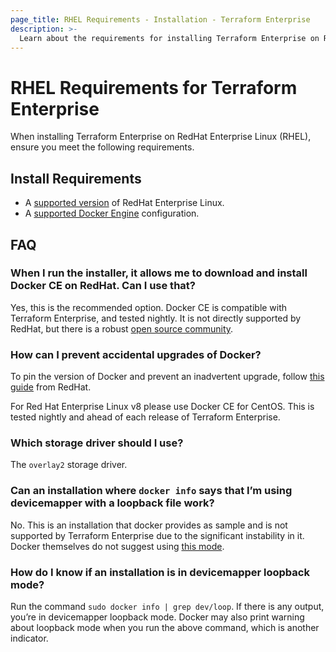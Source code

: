 ```yaml
---
page_title: RHEL Requirements - Installation - Terraform Enterprise
description: >-
  Learn about the requirements for installing Terraform Enterprise on RedHat Enterprise Linux.
---
```


# RHEL Requirements for Terraform Enterprise

When installing Terraform Enterprise on RedHat Enterprise Linux (RHEL), ensure you meet the following requirements.

## Install Requirements

- A [supported version](/terraform/enterprise/deploy/replicated/requirements/os-specific/supported-os) of RedHat Enterprise Linux.
- A [supported Docker Engine](/terraform/enterprise/deploy/replicated/requirements/docker_engine) configuration.

## FAQ

### When I run the installer, it allows me to download and install Docker CE on RedHat. Can I use that?

Yes, this is the recommended option. Docker CE is compatible with Terraform Enterprise, and tested nightly. It is not directly supported by RedHat, but there is a robust [open source community](https://www.docker.com/support/).


### How can I prevent accidental upgrades of Docker?

To pin the version of Docker and prevent an inadvertent upgrade, follow [this guide](https://access.redhat.com/solutions/98873) from RedHat.

For Red Hat Enterprise Linux v8 please use Docker CE for CentOS. This is tested nightly and ahead of each release of Terraform Enterprise.


### Which storage driver should I use?

The `overlay2` storage driver.

### Can an installation where `docker info` says that I’m using devicemapper with a loopback file work?

No. This is an installation that docker provides as sample and is not supported by Terraform Enterprise due to the significant instability in it. Docker themselves do not suggest using [this mode](https://docs.docker.com/storage/storagedriver/device-mapper-driver/#configure-loop-lvm-mode-for-testing).

### How do I know if an installation is in devicemapper loopback mode?

Run the command `sudo docker info | grep dev/loop`. If there is any output, you’re in devicemapper loopback mode. Docker may also print warning about loopback mode when you run the above command, which is another indicator.
